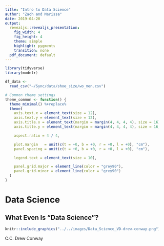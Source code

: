 ```yaml
---
title: "Intro to Data Science"
author: "Zach and Marissa"
date: 2019-04-20
output:
  revealjs::revealjs_presentation:
    fig_width: 4
    fig_height: 4
    theme: simple
    highlight: pygments
    transition: none
  pdf_document: default
---
```


```r
library(tidyverse)
library(modelr)

df_data <-
  read_csv("~/Sync/data/shoe_size/wo_men.csv")

# Common theme settings
theme_common <- function() {
  theme_minimal() %+replace%
  theme(
    axis.text.x = element_text(size = 12),
    axis.text.y = element_text(size = 12),
    axis.title.x = element_text(margin = margin(4, 4, 4, 4), size = 16),
    axis.title.y = element_text(margin = margin(4, 4, 4, 4), size = 16, angle = 90),

    aspect.ratio = 4 / 4,

    plot.margin   = unit(c(t = +0, b = +0, r = +0, l = +0), "cm"),
    panel.spacing = unit(c(t = +0, b = +0, r = +0, l = +0), "cm"),

    legend.text = element_text(size = 10),

    panel.grid.major = element_line(color = "grey90"),
    panel.grid.minor = element_line(color = "grey90")
  )
}
```

# Data Science
<!-- -------------------------------------------------- -->

## What Even Is "Data Science"?

```r
knitr::include_graphics("../../images/Data_Science_VD-drew-conway.png")
```

C.C. Drew Conway
